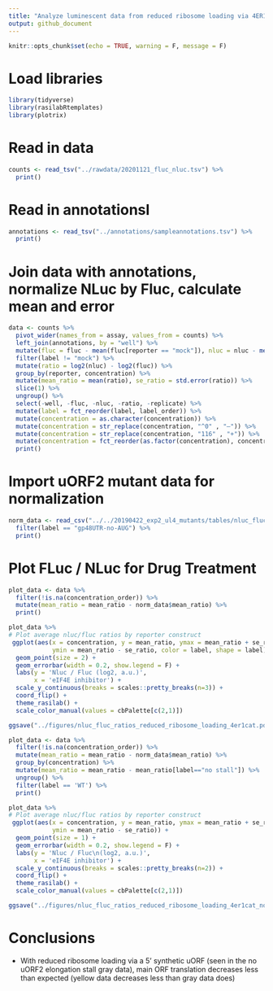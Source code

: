 ```yaml
---
title: "Analyze luminescent data from reduced ribosome loading via 4ER1Cat"
output: github_document
---
```


```r
knitr::opts_chunk$set(echo = TRUE, warning = F, message = F)
```

# Load libraries

```r
library(tidyverse)
library(rasilabRtemplates)
library(plotrix)
```

# Read in data

```r
counts <- read_tsv("../rawdata/20201121_fluc_nluc.tsv") %>%
  print()
```

# Read in annotationsl

```r
annotations <- read_tsv("../annotations/sampleannotations.tsv") %>%
  print()
```

# Join data with annotations, normalize NLuc by Fluc, calculate mean and error

```r
data <- counts %>% 
  pivot_wider(names_from = assay, values_from = counts) %>%
  left_join(annotations, by = "well") %>%
  mutate(fluc = fluc - mean(fluc[reporter == "mock"]), nluc = nluc - mean(nluc[reporter == "mock"])) %>%
  filter(label != "mock") %>% 
  mutate(ratio = log2(nluc) - log2(fluc)) %>% 
  group_by(reporter, concentration) %>% 
  mutate(mean_ratio = mean(ratio), se_ratio = std.error(ratio)) %>% 
  slice(1) %>% 
  ungroup() %>% 
  select(-well, -fluc, -nluc, -ratio, -replicate) %>%
  mutate(label = fct_reorder(label, label_order)) %>%
  mutate(concentration = as.character(concentration)) %>% 
  mutate(concentration = str_replace(concentration, "^0" , "–")) %>% 
  mutate(concentration = str_replace(concentration, "116" , "+")) %>% 
  mutate(concentration = fct_reorder(as.factor(concentration), concentration_order)) %>%
  print()
```

# Import uORF2 mutant data for normalization

```r

norm_data <- read_csv("../../20190422_exp2_ul4_mutants/tables/nluc_fluc_control_mutants_not_normalized.csv") %>%
  filter(label == "gp48UTR-no-AUG") %>%
  print()

```

# Plot FLuc / NLuc for Drug Treatment

```r
plot_data <- data %>%
  filter(!is.na(concentration_order)) %>%
  mutate(mean_ratio = mean_ratio - norm_data$mean_ratio) %>%
  print()

plot_data %>%
# Plot average nluc/fluc ratios by reporter construct
 ggplot(aes(x = concentration, y = mean_ratio, ymax = mean_ratio + se_ratio,
            ymin = mean_ratio - se_ratio, color = label, shape = label)) +  
  geom_point(size = 2) +
  geom_errorbar(width = 0.2, show.legend = F) +
  labs(y = 'Nluc / Fluc (log2, a.u.)',
       x = 'eIF4E inhibitor') +
  scale_y_continuous(breaks = scales::pretty_breaks(n=3)) +
  coord_flip() +
  theme_rasilab() +
  scale_color_manual(values = cbPalette[c(2,1)])

ggsave("../figures/nluc_fluc_ratios_reduced_ribosome_loading_4er1cat.pdf")
```

```r
plot_data <- data %>%
  filter(!is.na(concentration_order)) %>%
  mutate(mean_ratio = mean_ratio - norm_data$mean_ratio) %>%
  group_by(concentration) %>%
  mutate(mean_ratio = mean_ratio - mean_ratio[label=="no stall"]) %>%
  ungroup() %>%
  filter(label == 'WT') %>%
  print()

plot_data %>%
# Plot average nluc/fluc ratios by reporter construct
 ggplot(aes(x = concentration, y = mean_ratio, ymax = mean_ratio + se_ratio,
            ymin = mean_ratio - se_ratio)) +  
  geom_point(size = 1) +
  geom_errorbar(width = 0.2, show.legend = F) +
  labs(y = 'Nluc / Fluc\n(log2, a.u.)',
       x = 'eIF4E inhibitor') +
  scale_y_continuous(breaks = scales::pretty_breaks(n=2)) +
  coord_flip() +
  theme_rasilab() +
  scale_color_manual(values = cbPalette[c(2,1)])

ggsave("../figures/nluc_fluc_ratios_reduced_ribosome_loading_4er1cat_normalized.pdf")
```

# Conclusions

 - With reduced ribosome loading via a 5' synthetic uORF (seen in the no uORF2 elongation stall gray data), main ORF translation decreases less than expected (yellow data decreases less than gray data does)
